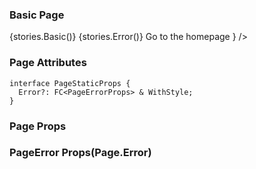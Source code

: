 
<Meta title="Core/Page" component={Page} />

### Basic Page

<Preview withToolbar>
    <Story name="Basic">{stories.Basic()}</Story>
    <Story name="Error">{stories.Error()}</Story>
</Preview>

<Preview>
  <PageError
    code={404}
    title="Page Not Found!"
    text="Lorem ipsum dolor sit amet, consectetur adipiscing elit"
    img="https://placehold.it/1000x1000"
    link={
      <Button href="/" variant="solid" color="primaryDark" as="a" fullWidth>Go to the homepage</Button>
    }
  />
</Preview>

### Page Attributes

```
interface PageStaticProps {
  Error?: FC<PageErrorProps> & WithStyle;
}
```

### Page Props

<Props of={Page} />

### PageError Props(Page.Error)

<Props of={PageError} />
